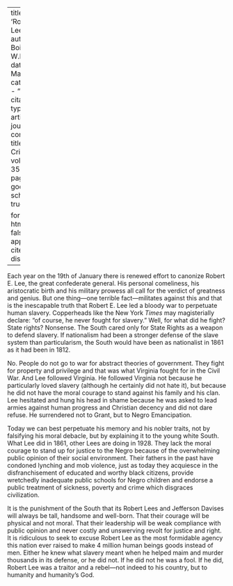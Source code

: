 
---
title: 'Robert E. Lee'
author: Du Bois, W.E.B.
date: Mar. 1928
categories: 
  - ""
citation: 
  type: article-journal
  container-title: The Crisis
  volume: 35
  issue: 3
  page: 97
google-scholar: true

format:
  html:
    toc: false
    appendix-cite-as: display
---


Each year on the 19th of January there is renewed effort to canonize Robert E. Lee, the great confederate general. His personal comeliness, his aristocratic birth and his military prowess all call for the verdict of greatness and genius. But one thing---one terrible fact---militates against this and that is the inescapable truth that Robert E. Lee led a bloody war to perpetuate human slavery. Copperheads like the New York *Times* may magisterially declare: "of course, he never fought for slavery." Well, for what did he fight? State rights? Nonsense. The South cared only for State Rights as a weapon to defend slavery. If nationalism had been a stronger defense of the slave system than particularism, the South would have been as nationalist in 1861 as it had been in 1812.

No. People do not go to war for abstract theories of government. They fight for property and privilege and that was what Virginia fought for in the Civil War. And Lee followed Virginia. He followed Virginia not because he particularly loved slavery (although he certainly did not hate it), but because he did not have the moral courage to stand against his family and his clan. Lee hesitated and hung his head in shame because he was asked to lead armies against human progress and Christian decency and did not dare refuse. He surrendered not to Grant, but to Negro Emancipation.

Today we can best perpetuate his memory and his nobler traits, not by falsifying his moral debacle, but by explaining it to the young white South. What Lee did in 1861, other Lees are doing in 1928. They lack the moral courage to stand up for justice to the Negro because of the overwhelming public opinion of their social environment. Their fathers in the past have condoned lynching and mob violence, just as today they acquiesce in the disfranchisement of educated and worthy black citizens, provide wretchedly inadequate public schools for Negro children and endorse a public treatment of sickness, poverty and crime which disgraces civilization.

It is the punishment of the South that its Robert Lees and Jefferson Davises will always be tall, handsome and well-born. That their courage will be physical and not moral. That their leadership will be weak compliance with public opinion and never costly and unswerving revolt for justice and right. It is ridiculous to seek to excuse Robert Lee as the most formidable agency this nation ever raised to make 4 million human beings goods instead of men. Either he knew what slavery meant when he helped maim and murder thousands in its defense, or he did not. If he did not he was a fool. If he did, Robert Lee was a traitor and a rebel---not indeed to his country, but to humanity and humanity's God.

